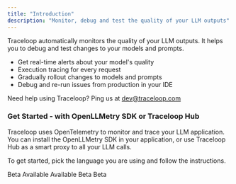 ```yaml
---
title: "Introduction"
description: "Monitor, debug and test the quality of your LLM outputs"
---
```


Traceloop automatically monitors the quality of your LLM outputs. It helps you to debug and test changes to your models and prompts.

- Get real-time alerts about your model's quality
- Execution tracing for every request
- Gradually rollout changes to models and prompts
- Debug and re-run issues from production in your IDE

Need help using Traceloop? Ping us at dev@traceloop.com

### Get Started - with OpenLLMetry SDK or Traceloop Hub

Traceloop uses OpenTelemetry to monitor and trace your LLM application.
You can install the OpenLLMetry SDK in your application, or use Traceloop Hub as a smart proxy to all your LLM calls.

To get started, pick the language you are using and follow the instructions.

<CardGroup cols={3}>
  <Card title="Hub" icon="arrows-to-dot" href="/hub/getting-started">
    Beta
  </Card>
  <Card
    title="Python SDK"
    icon="python"
    href="/openllmetry/getting-started-python"
  >
    Available
  </Card>
  <Card
    title="Typescript SDK"
    icon="node"
    href="/openllmetry/getting-started-ts"
  >
    Available
  </Card>
  <Card title="Go SDK" icon="golang" href="/openllmetry/getting-started-go">
    Beta
  </Card>
  <Card title="Ruby SDK" icon="gem" href="/openllmetry/getting-started-ruby">
    Beta
  </Card>
</CardGroup>
